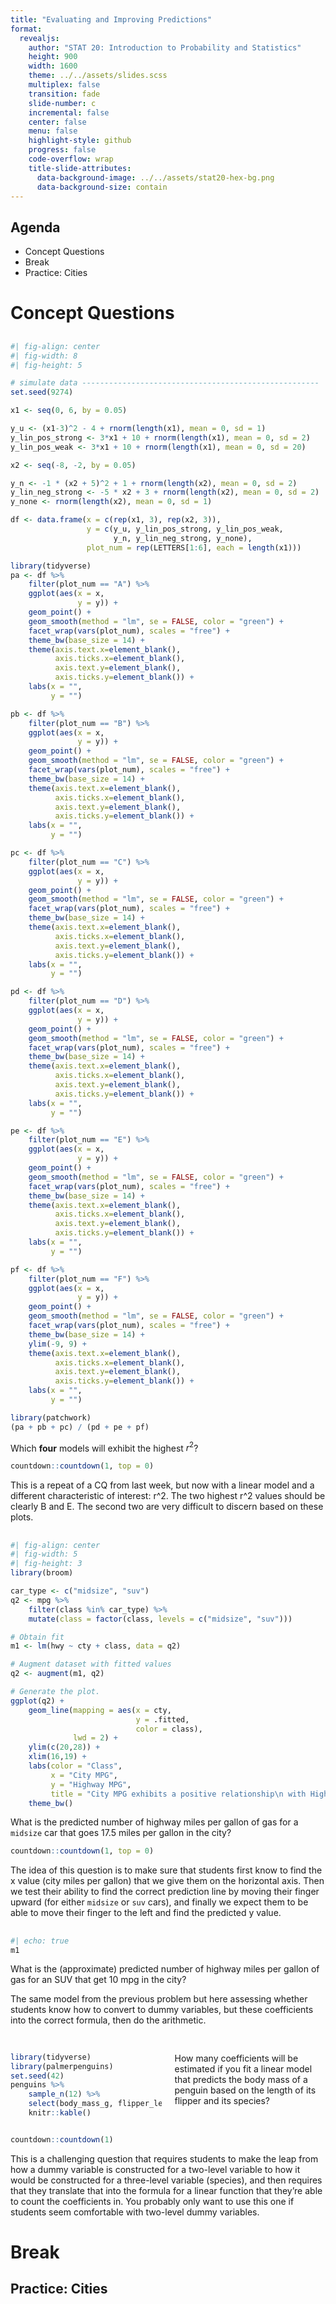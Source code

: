 ```yaml
---
title: "Evaluating and Improving Predictions"
format:
  revealjs:
    author: "STAT 20: Introduction to Probability and Statistics"
    height: 900
    width: 1600
    theme: ../../assets/slides.scss
    multiplex: false
    transition: fade
    slide-number: c
    incremental: false
    center: false
    menu: false
    highlight-style: github
    progress: false
    code-overflow: wrap
    title-slide-attributes:
      data-background-image: ../../assets/stat20-hex-bg.png
      data-background-size: contain
---
```


## Agenda

- Concept Questions
- Break
- Practice: Cities

# Concept Questions

## 

```r
#| fig-align: center
#| fig-width: 8
#| fig-height: 5

# simulate data -----------------------------------------------------
set.seed(9274)

x1 <- seq(0, 6, by = 0.05)

y_u <- (x1-3)^2 - 4 + rnorm(length(x1), mean = 0, sd = 1)
y_lin_pos_strong <- 3*x1 + 10 + rnorm(length(x1), mean = 0, sd = 2)
y_lin_pos_weak <- 3*x1 + 10 + rnorm(length(x1), mean = 0, sd = 20)

x2 <- seq(-8, -2, by = 0.05)

y_n <- -1 * (x2 + 5)^2 + 1 + rnorm(length(x2), mean = 0, sd = 2)
y_lin_neg_strong <- -5 * x2 + 3 + rnorm(length(x2), mean = 0, sd = 2)
y_none <- rnorm(length(x2), mean = 0, sd = 1)

df <- data.frame(x = c(rep(x1, 3), rep(x2, 3)),
                 y = c(y_u, y_lin_pos_strong, y_lin_pos_weak,
                       y_n, y_lin_neg_strong, y_none),
                 plot_num = rep(LETTERS[1:6], each = length(x1)))

library(tidyverse)
pa <- df %>%
    filter(plot_num == "A") %>%
    ggplot(aes(x = x, 
               y = y)) +
    geom_point() +
    geom_smooth(method = "lm", se = FALSE, color = "green") +
    facet_wrap(vars(plot_num), scales = "free") +
    theme_bw(base_size = 14) +
    theme(axis.text.x=element_blank(),
          axis.ticks.x=element_blank(),
          axis.text.y=element_blank(),
          axis.ticks.y=element_blank()) +
    labs(x = "",
         y = "")

pb <- df %>%
    filter(plot_num == "B") %>%
    ggplot(aes(x = x, 
               y = y)) +
    geom_point() +
    geom_smooth(method = "lm", se = FALSE, color = "green") +
    facet_wrap(vars(plot_num), scales = "free") +
    theme_bw(base_size = 14) +
    theme(axis.text.x=element_blank(),
          axis.ticks.x=element_blank(),
          axis.text.y=element_blank(),
          axis.ticks.y=element_blank()) +
    labs(x = "",
         y = "")

pc <- df %>%
    filter(plot_num == "C") %>%
    ggplot(aes(x = x, 
               y = y)) +
    geom_point() +
    geom_smooth(method = "lm", se = FALSE, color = "green") +
    facet_wrap(vars(plot_num), scales = "free") +
    theme_bw(base_size = 14) +
    theme(axis.text.x=element_blank(),
          axis.ticks.x=element_blank(),
          axis.text.y=element_blank(),
          axis.ticks.y=element_blank()) +
    labs(x = "",
         y = "")

pd <- df %>%
    filter(plot_num == "D") %>%
    ggplot(aes(x = x, 
               y = y)) +
    geom_point() +
    geom_smooth(method = "lm", se = FALSE, color = "green") +
    facet_wrap(vars(plot_num), scales = "free") +
    theme_bw(base_size = 14) +
    theme(axis.text.x=element_blank(),
          axis.ticks.x=element_blank(),
          axis.text.y=element_blank(),
          axis.ticks.y=element_blank()) +
    labs(x = "",
         y = "")

pe <- df %>%
    filter(plot_num == "E") %>%
    ggplot(aes(x = x, 
               y = y)) +
    geom_point() +
    geom_smooth(method = "lm", se = FALSE, color = "green") +
    facet_wrap(vars(plot_num), scales = "free") +
    theme_bw(base_size = 14) +
    theme(axis.text.x=element_blank(),
          axis.ticks.x=element_blank(),
          axis.text.y=element_blank(),
          axis.ticks.y=element_blank()) +
    labs(x = "",
         y = "")

pf <- df %>%
    filter(plot_num == "F") %>%
    ggplot(aes(x = x, 
               y = y)) +
    geom_point() +
    geom_smooth(method = "lm", se = FALSE, color = "green") +
    facet_wrap(vars(plot_num), scales = "free") +
    theme_bw(base_size = 14) +
    ylim(-9, 9) +
    theme(axis.text.x=element_blank(),
          axis.ticks.x=element_blank(),
          axis.text.y=element_blank(),
          axis.ticks.y=element_blank()) +
    labs(x = "",
         y = "")

library(patchwork)
(pa + pb + pc) / (pd + pe + pf)
```

:::{.poll}
Which **four** models will exhibit the highest $r^2$?
:::

```r
countdown::countdown(1, top = 0)
```

:::{.notes}
This is a repeat of a CQ from last week, but now with a linear model and a different characteristic of interest: r^2. The two highest r^2 values should be clearly B and E. The second two are very difficult to discern based on these plots.
:::

##

```r
#| fig-align: center
#| fig-width: 5
#| fig-height: 3
library(broom)

car_type <- c("midsize", "suv")
q2 <- mpg %>% 
    filter(class %in% car_type) %>%
    mutate(class = factor(class, levels = c("midsize", "suv")))

# Obtain fit
m1 <- lm(hwy ~ cty + class, data = q2)

# Augment dataset with fitted values
q2 <- augment(m1, q2)

# Generate the plot.
ggplot(q2) + 
    geom_line(mapping = aes(x = cty,
                            y = .fitted, 
                            color = class),
              lwd = 2) +
    ylim(c(20,28)) +
    xlim(16,19) + 
    labs(color = "Class",
         x = "City MPG",
         y = "Highway MPG",
         title = "City MPG exhibits a positive relationship\n with Highway MPG") + 
    theme_bw()

```

:::{.poll}
What is the predicted number of highway miles per gallon of gas for a `midsize` car that goes 17.5 miles per gallon in the city?
:::

```r
countdown::countdown(1, top = 0)
```

:::{.notes}
The idea of this question is to make sure that students first know to find the x value (city miles per gallon) that we give them on the horizontal axis. Then we test their ability to find the correct prediction line by moving their finger upward (for either `midsize` or `suv` cars), and finally we expect them to be able to move their finger to the left and find the predicted y value.
:::

##

```r
#| echo: true
m1
```


:::{.poll}
What is the (approximate) predicted number of highway miles per gallon of gas for an SUV that get 10 mpg in the city?
:::

:::{.notes}
The same model from the previous problem but here assessing whether students know how to convert to dummy variables, but these coefficients into the correct formula, then do the arithmetic.
:::


## {.smaller}

:::: {.columns}

::: {.column width="50%"}
```r
library(tidyverse)
library(palmerpenguins)
set.seed(42)
penguins %>%
    sample_n(12) %>%
    select(body_mass_g, flipper_length_mm, species) %>%
    knitr::kable()
```
:::

::: {.column width="50%"}

:::{.poll}
How many coefficients will be estimated if you fit a linear model that predicts the body mass of a penguin based on the length of its flipper and its species?
:::
:::

::::

```r
countdown::countdown(1)
```

:::{.notes}
This is a challenging question that requires students to make the leap from how a dummy variable is constructed for a two-level variable to how it would be constructed for a three-level variable (species), and then requires that they translate that into the formula for a linear function that they're able to count the coefficients in. You probably only want to use this one if students seem comfortable with two-level dummy variables.
:::



# Break

## Practice: Cities